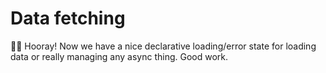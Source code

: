# Data fetching

<EpicVideo url="https://www.epicreact.dev/workshops/react-suspense/dad-joke-break-data-fetching" />

👨‍💼 Hooray! Now we have a nice declarative loading/error state for loading data
or really managing any async thing. Good work.
